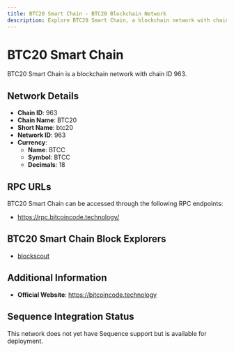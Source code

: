 ```yaml
--- 
title: BTC20 Smart Chain - BTC20 Blockchain Network
description: Explore BTC20 Smart Chain, a blockchain network with chain ID 963. Learn about its native currency, BTCC, and how to interact with the network.
---
```


# BTC20 Smart Chain

BTC20 Smart Chain is a blockchain network with chain ID 963.

## Network Details

- **Chain ID**: 963
- **Chain Name**: BTC20
- **Short Name**: btc20
- **Network ID**: 963
- **Currency**: 
  - **Name**: BTCC
  - **Symbol**: BTCC
  - **Decimals**: 18

## RPC URLs

BTC20 Smart Chain can be accessed through the following RPC endpoints:

- https://rpc.bitcoincode.technology/

## BTC20 Smart Chain Block Explorers

- [blockscout](https://scan.bitcoincode.technology)

## Additional Information

- **Official Website**: https://bitcoincode.technology

## Sequence Integration Status

This network does not yet have Sequence support but is available for deployment.

